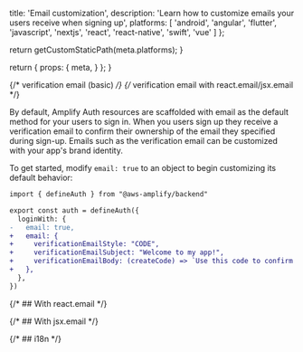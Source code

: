 
  title: 'Email customization',
  description: 'Learn how to customize emails your users receive when signing up',
  platforms: [
    'android',
    'angular',
    'flutter',
    'javascript',
    'nextjs',
    'react',
    'react-native',
    'swift',
    'vue'
  ]
};

  return getCustomStaticPath(meta.platforms);
}

  return {
    props: {
      meta,
    }
  };
}

{/* verification email (basic) */}
{/* verification email with react.email/jsx.email */}

By default, Amplify Auth resources are scaffolded with email as the default method for your users to sign in. When you users sign up they receive a verification email to confirm their ownership of the email they specified during sign-up. Emails such as the verification email can be customized with your app's brand identity.

To get started, modify `email: true` to an object to begin customizing its default behavior:

```diff title="amplify/auth/resource.ts"
import { defineAuth } from "@aws-amplify/backend"

export const auth = defineAuth({
  loginWith: {
-   email: true, 
+   email: {
+     verificationEmailStyle: "CODE",
+     verificationEmailSubject: "Welcome to my app!",
+     verificationEmailBody: (createCode) => `Use this code to confirm your account: ${createCode()}`,
+   },
  },
})
```

{/* ## With react.email */}

{/* ## With jsx.email */}

{/* ## i18n */}
